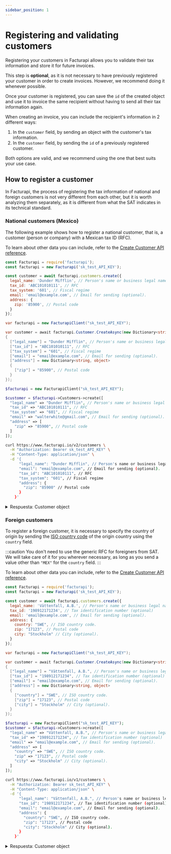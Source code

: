 ```yaml
---
sidebar_position: 1
---
```



# Registering and validating customers

Registering your customers in Facturapi allows you to validate their tax information
and store it for future invoices.

This step is **optional**, as it is not necessary to have previously registered
your customer in order to create invoices. However, we recommend doing it whenever
possible.

Once your customer is registered, you can save the `id` of the created object and use it to
invoice the same recipient without having to send all their tax information again.

When creating an invoice, you can include the recipient's information in 2 different ways:

1. In the `customer` field, by sending an object with the customer's tax information.
2. In the `customer` field, by sending the `id` of a previously registered customer.

Both options are valid, and we recommend using the one that best suits your
use case.

## How to register a customer

In Facturapi, the process of registering the tax information of national and
foreign customers is not very different from each other, but it is worth analyzing them separately,
as it is different from what the SAT indicates in its technical standard.

### National customers (Mexico)

The following example shows how to register a national customer, that is, a
customer (person or company) with a Mexican tax ID (RFC).

To learn about other data you can include, refer to the
[Create Customer API reference](/api/#tag/customer/operation/createCustomer).

<Tabs groupId="codeExamples">
<TabItem value="js" label="Node.js" default>

```javascript
const Facturapi = require('facturapi');
const facturapi = new Facturapi('sk_test_API_KEY');

const customer = await facturapi.customers.create({
  legal_name: 'Dunder Mifflin', // Person's name or business legal name
  tax_id: 'ABC101010111', // RFC
  tax_system: '601', // Fiscal regime
  email: 'email@example.com', // Email for sending (optional).
  address: {
    zip: '85900', // Postal code
  }
});
```

</TabItem>
<TabItem value="cs" label="C#">

```csharp
var facturapi = new FacturapiClient("sk_test_API_KEY");

var customer = await facturapi.Customer.CreateAsync(new Dictionary<string, object>
{
  ["legal_name"] = "Dunder Mifflin", // Person's name or business legal name
  ["tax_id"] = "ABC101010111", // RFC
  ["tax_system"] = "601", // Fiscal regime
  ["email"] = "email@example.com", // Email for sending (optional).
  ["address"] = new Dictionary<string, object>
  {
    ["zip"] = "85900", // Postal code
  }
});
```

</TabItem>
<TabItem value="php" label="PHP">

```php
$facturapi = new FacturapiClient("sk_test_API_KEY");

$customer = $facturapi->Customers->create([
  "legal_name" => "Dunder Mifflin", // Person's name or business legal name
  "tax_id" => "ABC101010111", // RFC
  "tax_system" => "601", // Fiscal regime
  "email" => "walterwhite@gmail.com", // Email for sending (optional).
  "address" => [
    "zip" => "85900", // Postal code
  ]
]);
```

</TabItem>
<TabItem value="curl" label="cURL">

```bash
curl https://www.facturapi.io/v2/customers \
  -H "Authorization: Bearer sk_test_API_KEY" \
  -H "Content-Type: application/json" \
  -d '{
      "legal_name": "Dunder Mifflin", // Person's name or business legal name
      "email": "email@example.com", // Email for sending (optional).
      "tax_id": "ABC101010111", // RFC
      "tax_system": "601", // Fiscal regime
      "address": {
        "zip": "85900" // Postal code
      }
    }'
```

</TabItem>
</Tabs>

<details>
<summary>Respuesta: Customer object</summary>

```json
{
  "id": "590ce6c56d04f840aa8438af",
  "created_at": "2017-05-05T20:55:33.468Z",
  "organization": "622a33e6f0175a00e01a8e80",
  "livemode": false,
  "legal_name": "Dunder Mifflin",
  "tax_id": "ABC101010111",
  "tax_system": "601",
  "email": "email@example.com",
  "phone": 6474010101,
  "address": {
    "street": null,
    "exterior": null,
    "interior": null,
    "neighborhood": null,
    "city": "Huatabampo",
    "municipality": "Huatabampo",
    "zip": 86500,
    "state": "Sonora",
    "country": "MEX"
  }
}
```

</details>

### Foreign customers

To register a foreign customer, it is necessary to specify the country of
origin by sending the [ISO country code](https://en.wikipedia.org/wiki/ISO_3166-1_alpha-3)
of the origin country using the `country` field.

:::caution
You don't need to use the generic RFC for foreigners from SAT. We will
take care of it for you wherever necessary, as long as you send a value
other than `"MEX"` for the `country` field.
:::

To learn about other data you can include, refer to the
[Create Customer API reference](/api/#tag/customer/operation/createCustomer).

<Tabs groupId="codeExamples">
<TabItem value="js" label="Node.js" default>

```javascript
const Facturapi = require('facturapi');
const facturapi = new Facturapi('sk_test_API_KEY');

const customer = await facturapi.customers.create({
  legal_name: 'Vättenfall, A.B.', // Person's name or business legal name
  tax_id: '198912171234', // Tax identification number (optional)
  email: 'email@example.com', // Email for sending (optional).
  address: {
    country: "SWE", // ISO country code.
    zip: "17123", // Postal code
    city: "Stockholm" // City (optional).
  }
});
```

</TabItem>
<TabItem value="cs" label="C#">

```csharp
var facturapi = new FacturapiClient("sk_test_API_KEY");

var customer = await facturapi.Customer.CreateAsync(new Dictionary<string, object>
{
  ["legal_name"] = "Vättenfall, A.B.", // Person's name or business legal name
  ["tax_id"] = "198912171234", // Tax identification number (optional)
  ["email"] = "email@example.com", // Email for sending (optional).
  ["address"] = new Dictionary<string, object>
  {
    ["country"] = "SWE", // ISO country code.
    ["zip"] = "17123", // Postal code
    ["city"] = "Stockholm" // City (optional).
  }
});
```

</TabItem>
<TabItem value="php" label="PHP">

```php
$facturapi = new FacturapiClient("sk_test_API_KEY");
$customer = $facturapi->Customers->create([
  "legal_name" => "Vättenfall, A.B.", // Person's name or business legal name
  "tax_id" => "198912171234", // Tax identification number (optional)
  "email" => "email@example.com", // Email for sending (optional).
  "address" => [
    "country" => "SWE", // ISO country code.
    "zip" => "17123", // Postal code
    "city" => "Stockholm" // City (optional).
  ]
]);
```

</TabItem>
<TabItem value="curl" label="cURL">

```bash
curl https://www.facturapi.io/v1/customers \
  -H "Authorization: Bearer sk_test_API_KEY" \
  -H "Content-Type: application/json" \
  -d '{
      "legal_name": "Vättenfall, A.B.", // Person's name or business legal name
      "tax_id": "198912171234", // Tax identification number (optional)
      "email": "email@example.com", // Email for sending (optional).
      "address": {
        "country": "SWE", // ISO country code.
        "zip": "17123", // Postal code
        "city": "Stockholm" // City (optional).
      }
    }'
```

</TabItem>
</Tabs>

<details>
<summary>Respuesta: Customer object</summary>

```json
{
  "id": "62714bc2d1bfa410df1d98eb",
  "created_at": "2022-05-03T15:35:30.034Z",
  "organization": "622a33e6f0175a00e01a8e80",
  "livemode": false,
  "legal_name": "Vättenfall, A.B.",
  "tax_id": "198912171234",
  "email": "email@example.com",
  "address": {
    "country": "SWE",
    "zip": "17123",
    "city": "Stockholm"
  },
}
```

</details>
